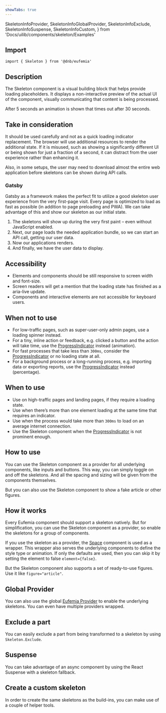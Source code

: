 ```yaml
---
showTabs: true
---
```


  SkeletonInfoProvider,
  SkeletonInfoGlobalProvider,
  SkeletonInfoExclude,
  SkeletonInfoSuspense,
  SkeletonInfoCustom,
} from 'Docs/uilib/components/skeleton/Examples'

## Import

```tsx
import { Skeleton } from '@dnb/eufemia'
```

## Description

The Skeleton component is a visual building block that helps provide loading placeholders. It displays a non-interactive preview of the actual UI of the component, visually communicating that content is being processed.

After 5 seconds an animation is shown that times out after 30 seconds.

## Take in consideration

It should be used carefully and not as a quick loading indicator replacement. The browser will use additional resources to render the additional state. If it is misused, such as showing a significantly different UI or being shown for just a fraction of a second, it can distract from the user experience rather than enhancing it.

Also, in some setups, the user may need to download almost the entire web application before skeletons can be shown during API calls.

### Gatsby

Gatsby as a framework makes the perfect fit to utilize a good skeleton user experience from the very first-page visit. Every page is optimized to load as fast as possible (in addition to page preloading and PWA). We can take advantage of this and show our skeleton as our initial state.

1. The skeletons will show up during the very first paint – even without JavaScript enabled.
1. Next, our page loads the needed application bundle, so we can start an API call, getting our user data.
1. Now our applications renders.
1. And finally, we have the user data to display.

## Accessibility

- Elements and components should be still responsive to screen width and font-size.
- Screen readers will get a mention that the loading state has finished as a aria-live update.
- Components and interactive elements are not accessible for keyboard users.

## When not to use

- For low-traffic pages, such as super-user-only admin pages, use a loading spinner instead.
- For a tiny, inline action or feedback, e.g. clicked a button and the action will take time, use the [ProgressIndicator](/uilib/components/progress-indicator) instead (animation).
- For fast processes that take less than `300ms`, consider the [ProgressIndicator](/uilib/components/progress-indicator) or no loading state at all.
- For a background process or a long-running process, e.g. importing data or exporting reports, use the [ProgressIndicator](/uilib/components/progress-indicator) instead (percentage).

## When to use

- Use on high-traffic pages and landing pages, if they require a loading state.
- Use when there’s more than one element loading at the same time that requires an indicator.
- Use when the process would take more than `300ms` to load on an average internet connection.
- Use the Skeleton component when the [ProgressIndicator](/uilib/components/progress-indicator) is not prominent enough.

## How to use

You can use the Skeleton component as a provider for all underlying components, like inputs and buttons. This way, you can simply toggle on and off the skeletons. And all the spacing and sizing will be given from the components themselves.

But you can also use the Skeleton component to show a fake article or other figures.

## How it works

Every Eufemia component should support a skeleton natively. But for simplification, you can use the Skeleton component as a provider, so enable the skeletons for a group of components.

If you use the skeleton as a provider, the [Space](/uilib/layout/space) component is used as a wrapper. This wrapper also serves the underlying components to define the style type or animation. If only the defaults are used, then you can skip it by setting the element to false `element={false}`.

But the Skeleton component also supports a set of ready-to-use figures. Use it like `figure="article"`.

<SkeletonInfoProvider />

## Global Provider

You can also use the global [Eufemia Provider](/uilib/usage/customisation/provider) to enable the underlying skeletons. You can even have multiple providers wrapped.

<SkeletonInfoGlobalProvider />

## Exclude a part

You can easily exclude a part from being transformed to a skeleton by using `Skeleton.Exclude`.

<SkeletonInfoExclude />

## Suspense

You can take advantage of an async component by using the React Suspense with a skeleton fallback.

<SkeletonInfoSuspense />

## Create a custom skeleton

In order to create the same skeletons as the build-ins, you can make use of a couple of helper tools.

<SkeletonInfoCustom />
